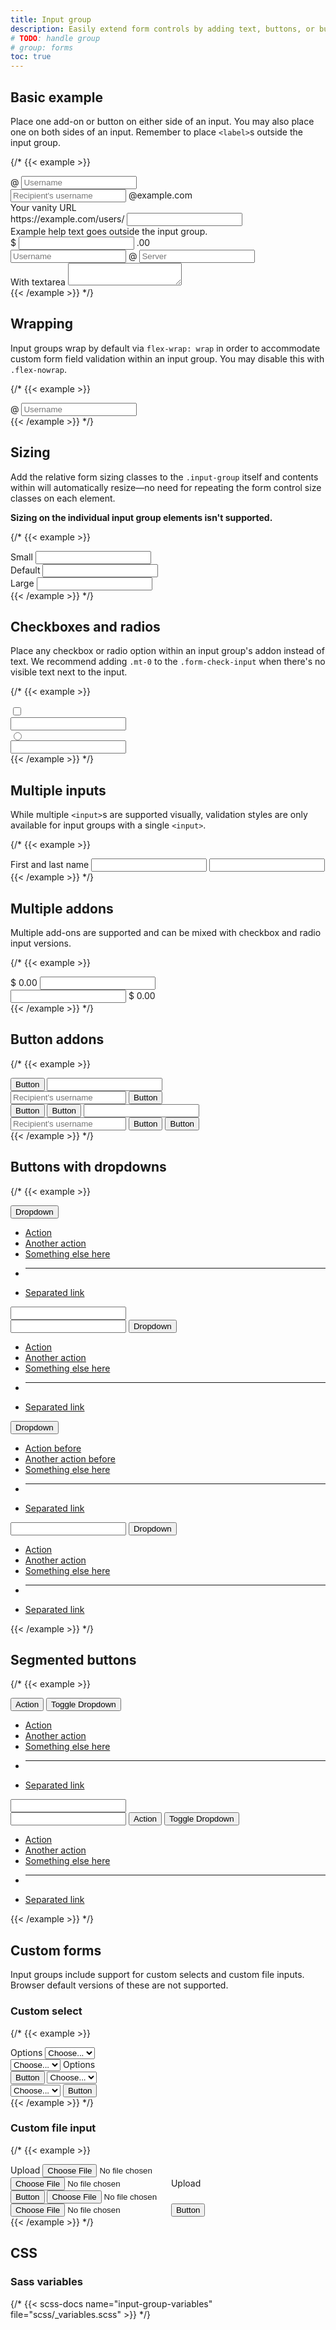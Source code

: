 ```yaml
---
title: Input group
description: Easily extend form controls by adding text, buttons, or button groups on either side of textual inputs, custom selects, and custom file inputs.
# TODO: handle group
# group: forms
toc: true
---
```


## Basic example

Place one add-on or button on either side of an input. You may also place one on both sides of an input. Remember to place `<label>`s outside the input group.

{/* {{< example >}}
<div class="input-group mb-3">
  <span class="input-group-text" id="basic-addon1">@</span>
  <input type="text" class="form-control" placeholder="Username" aria-label="Username" aria-describedby="basic-addon1">
</div>

<div class="input-group mb-3">
  <input type="text" class="form-control" placeholder="Recipient's username" aria-label="Recipient's username" aria-describedby="basic-addon2">
  <span class="input-group-text" id="basic-addon2">@example.com</span>
</div>

<div class="mb-3">
  <label for="basic-url" class="form-label">Your vanity URL</label>
  <div class="input-group">
    <span class="input-group-text" id="basic-addon3">https://example.com/users/</span>
    <input type="text" class="form-control" id="basic-url" aria-describedby="basic-addon3 basic-addon4">
  </div>
  <div class="form-text" id="basic-addon4">Example help text goes outside the input group.</div>
</div>

<div class="input-group mb-3">
  <span class="input-group-text">$</span>
  <input type="text" class="form-control" aria-label="Amount (to the nearest dollar)">
  <span class="input-group-text">.00</span>
</div>

<div class="input-group mb-3">
  <input type="text" class="form-control" placeholder="Username" aria-label="Username">
  <span class="input-group-text">@</span>
  <input type="text" class="form-control" placeholder="Server" aria-label="Server">
</div>

<div class="input-group">
  <span class="input-group-text">With textarea</span>
  <textarea class="form-control" aria-label="With textarea"></textarea>
</div>
{{< /example >}} */}

## Wrapping

Input groups wrap by default via `flex-wrap: wrap` in order to accommodate custom form field validation within an input group. You may disable this with `.flex-nowrap`.

{/* {{< example >}}
<div class="input-group flex-nowrap">
  <span class="input-group-text" id="addon-wrapping">@</span>
  <input type="text" class="form-control" placeholder="Username" aria-label="Username" aria-describedby="addon-wrapping">
</div>
{{< /example >}} */}

## Sizing

Add the relative form sizing classes to the `.input-group` itself and contents within will automatically resize—no need for repeating the form control size classes on each element.

**Sizing on the individual input group elements isn't supported.**

{/* {{< example >}}
<div class="input-group input-group-sm mb-3">
  <span class="input-group-text" id="inputGroup-sizing-sm">Small</span>
  <input type="text" class="form-control" aria-label="Sizing example input" aria-describedby="inputGroup-sizing-sm">
</div>

<div class="input-group mb-3">
  <span class="input-group-text" id="inputGroup-sizing-default">Default</span>
  <input type="text" class="form-control" aria-label="Sizing example input" aria-describedby="inputGroup-sizing-default">
</div>

<div class="input-group input-group-lg">
  <span class="input-group-text" id="inputGroup-sizing-lg">Large</span>
  <input type="text" class="form-control" aria-label="Sizing example input" aria-describedby="inputGroup-sizing-lg">
</div>
{{< /example >}} */}

## Checkboxes and radios

Place any checkbox or radio option within an input group's addon instead of text. We recommend adding `.mt-0` to the `.form-check-input` when there's no visible text next to the input.

{/* {{< example >}}
<div class="input-group mb-3">
  <div class="input-group-text">
    <input class="form-check-input mt-0" type="checkbox" value="" aria-label="Checkbox for following text input">
  </div>
  <input type="text" class="form-control" aria-label="Text input with checkbox">
</div>

<div class="input-group">
  <div class="input-group-text">
    <input class="form-check-input mt-0" type="radio" value="" aria-label="Radio button for following text input">
  </div>
  <input type="text" class="form-control" aria-label="Text input with radio button">
</div>
{{< /example >}} */}

## Multiple inputs

While multiple `<input>`s are supported visually, validation styles are only available for input groups with a single `<input>`.

{/* {{< example >}}
<div class="input-group">
  <span class="input-group-text">First and last name</span>
  <input type="text" aria-label="First name" class="form-control">
  <input type="text" aria-label="Last name" class="form-control">
</div>
{{< /example >}} */}

## Multiple addons

Multiple add-ons are supported and can be mixed with checkbox and radio input versions.

{/* {{< example >}}
<div class="input-group mb-3">
  <span class="input-group-text">$</span>
  <span class="input-group-text">0.00</span>
  <input type="text" class="form-control" aria-label="Dollar amount (with dot and two decimal places)">
</div>

<div class="input-group">
  <input type="text" class="form-control" aria-label="Dollar amount (with dot and two decimal places)">
  <span class="input-group-text">$</span>
  <span class="input-group-text">0.00</span>
</div>
{{< /example >}} */}

## Button addons

{/* {{< example >}}
<div class="input-group mb-3">
  <button class="btn btn-outline-secondary" type="button" id="button-addon1">Button</button>
  <input type="text" class="form-control" placeholder="" aria-label="Example text with button addon" aria-describedby="button-addon1">
</div>

<div class="input-group mb-3">
  <input type="text" class="form-control" placeholder="Recipient's username" aria-label="Recipient's username" aria-describedby="button-addon2">
  <button class="btn btn-outline-secondary" type="button" id="button-addon2">Button</button>
</div>

<div class="input-group mb-3">
  <button class="btn btn-outline-secondary" type="button">Button</button>
  <button class="btn btn-outline-secondary" type="button">Button</button>
  <input type="text" class="form-control" placeholder="" aria-label="Example text with two button addons">
</div>

<div class="input-group">
  <input type="text" class="form-control" placeholder="Recipient's username" aria-label="Recipient's username with two button addons">
  <button class="btn btn-outline-secondary" type="button">Button</button>
  <button class="btn btn-outline-secondary" type="button">Button</button>
</div>
{{< /example >}} */}

## Buttons with dropdowns

{/* {{< example >}}
<div class="input-group mb-3">
  <button class="btn btn-outline-secondary dropdown-toggle" type="button" data-bs-toggle="dropdown" aria-expanded="false">Dropdown</button>
  <ul class="dropdown-menu">
    <li><a class="dropdown-item" href="#">Action</a></li>
    <li><a class="dropdown-item" href="#">Another action</a></li>
    <li><a class="dropdown-item" href="#">Something else here</a></li>
    <li><hr class="dropdown-divider"></li>
    <li><a class="dropdown-item" href="#">Separated link</a></li>
  </ul>
  <input type="text" class="form-control" aria-label="Text input with dropdown button">
</div>

<div class="input-group mb-3">
  <input type="text" class="form-control" aria-label="Text input with dropdown button">
  <button class="btn btn-outline-secondary dropdown-toggle" type="button" data-bs-toggle="dropdown" aria-expanded="false">Dropdown</button>
  <ul class="dropdown-menu dropdown-menu-end">
    <li><a class="dropdown-item" href="#">Action</a></li>
    <li><a class="dropdown-item" href="#">Another action</a></li>
    <li><a class="dropdown-item" href="#">Something else here</a></li>
    <li><hr class="dropdown-divider"></li>
    <li><a class="dropdown-item" href="#">Separated link</a></li>
  </ul>
</div>

<div class="input-group">
  <button class="btn btn-outline-secondary dropdown-toggle" type="button" data-bs-toggle="dropdown" aria-expanded="false">Dropdown</button>
  <ul class="dropdown-menu">
    <li><a class="dropdown-item" href="#">Action before</a></li>
    <li><a class="dropdown-item" href="#">Another action before</a></li>
    <li><a class="dropdown-item" href="#">Something else here</a></li>
    <li><hr class="dropdown-divider"></li>
    <li><a class="dropdown-item" href="#">Separated link</a></li>
  </ul>
  <input type="text" class="form-control" aria-label="Text input with 2 dropdown buttons">
  <button class="btn btn-outline-secondary dropdown-toggle" type="button" data-bs-toggle="dropdown" aria-expanded="false">Dropdown</button>
  <ul class="dropdown-menu dropdown-menu-end">
    <li><a class="dropdown-item" href="#">Action</a></li>
    <li><a class="dropdown-item" href="#">Another action</a></li>
    <li><a class="dropdown-item" href="#">Something else here</a></li>
    <li><hr class="dropdown-divider"></li>
    <li><a class="dropdown-item" href="#">Separated link</a></li>
  </ul>
</div>
{{< /example >}} */}

## Segmented buttons

{/* {{< example >}}
<div class="input-group mb-3">
  <button type="button" class="btn btn-outline-secondary">Action</button>
  <button type="button" class="btn btn-outline-secondary dropdown-toggle dropdown-toggle-split" data-bs-toggle="dropdown" aria-expanded="false">
    <span class="visually-hidden">Toggle Dropdown</span>
  </button>
  <ul class="dropdown-menu">
    <li><a class="dropdown-item" href="#">Action</a></li>
    <li><a class="dropdown-item" href="#">Another action</a></li>
    <li><a class="dropdown-item" href="#">Something else here</a></li>
    <li><hr class="dropdown-divider"></li>
    <li><a class="dropdown-item" href="#">Separated link</a></li>
  </ul>
  <input type="text" class="form-control" aria-label="Text input with segmented dropdown button">
</div>

<div class="input-group">
  <input type="text" class="form-control" aria-label="Text input with segmented dropdown button">
  <button type="button" class="btn btn-outline-secondary">Action</button>
  <button type="button" class="btn btn-outline-secondary dropdown-toggle dropdown-toggle-split" data-bs-toggle="dropdown" aria-expanded="false">
    <span class="visually-hidden">Toggle Dropdown</span>
  </button>
  <ul class="dropdown-menu dropdown-menu-end">
    <li><a class="dropdown-item" href="#">Action</a></li>
    <li><a class="dropdown-item" href="#">Another action</a></li>
    <li><a class="dropdown-item" href="#">Something else here</a></li>
    <li><hr class="dropdown-divider"></li>
    <li><a class="dropdown-item" href="#">Separated link</a></li>
  </ul>
</div>
{{< /example >}} */}

## Custom forms

Input groups include support for custom selects and custom file inputs. Browser default versions of these are not supported.

### Custom select

{/* {{< example >}}
<div class="input-group mb-3">
  <label class="input-group-text" for="inputGroupSelect01">Options</label>
  <select class="form-select" id="inputGroupSelect01">
    <option selected>Choose...</option>
    <option value="1">One</option>
    <option value="2">Two</option>
    <option value="3">Three</option>
  </select>
</div>

<div class="input-group mb-3">
  <select class="form-select" id="inputGroupSelect02">
    <option selected>Choose...</option>
    <option value="1">One</option>
    <option value="2">Two</option>
    <option value="3">Three</option>
  </select>
  <label class="input-group-text" for="inputGroupSelect02">Options</label>
</div>

<div class="input-group mb-3">
  <button class="btn btn-outline-secondary" type="button">Button</button>
  <select class="form-select" id="inputGroupSelect03" aria-label="Example select with button addon">
    <option selected>Choose...</option>
    <option value="1">One</option>
    <option value="2">Two</option>
    <option value="3">Three</option>
  </select>
</div>

<div class="input-group">
  <select class="form-select" id="inputGroupSelect04" aria-label="Example select with button addon">
    <option selected>Choose...</option>
    <option value="1">One</option>
    <option value="2">Two</option>
    <option value="3">Three</option>
  </select>
  <button class="btn btn-outline-secondary" type="button">Button</button>
</div>
{{< /example >}} */}

### Custom file input

{/* {{< example >}}
<div class="input-group mb-3">
  <label class="input-group-text" for="inputGroupFile01">Upload</label>
  <input type="file" class="form-control" id="inputGroupFile01">
</div>

<div class="input-group mb-3">
  <input type="file" class="form-control" id="inputGroupFile02">
  <label class="input-group-text" for="inputGroupFile02">Upload</label>
</div>

<div class="input-group mb-3">
  <button class="btn btn-outline-secondary" type="button" id="inputGroupFileAddon03">Button</button>
  <input type="file" class="form-control" id="inputGroupFile03" aria-describedby="inputGroupFileAddon03" aria-label="Upload">
</div>

<div class="input-group">
  <input type="file" class="form-control" id="inputGroupFile04" aria-describedby="inputGroupFileAddon04" aria-label="Upload">
  <button class="btn btn-outline-secondary" type="button" id="inputGroupFileAddon04">Button</button>
</div>
{{< /example >}} */}

## CSS

### Sass variables

{/* {{< scss-docs name="input-group-variables" file="scss/_variables.scss" >}} */}
